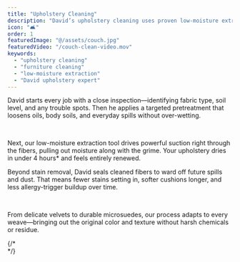 ```yaml
---
title: "Upholstery Cleaning"
description: "David’s upholstery cleaning uses proven low-moisture extraction to remove dirt, allergens, and stains from every fabric type. Fast-drying and thorough, we restore your furniture’s look and feel—no fluff, just clean."
icon: "🛋️"
order: 1
featuredImage: "@/assets/couch.jpg"
featuredVideo: "/couch-clean-video.mov"
keywords:
  - "upholstery cleaning"
  - "furniture cleaning"
  - "low-moisture extraction"
  - "David upholstery expert"
---
```


<Section variant="imageCol3" childSlotClass="flex lg:flex-row-reverse">
  <Section variant="textCol">
    <Section
      variant="headAndP"
      heading={[{ text: "Why David’s Method Works", tagName: "h4" }]}
    >
      <p>
        David starts every job with a close inspection—identifying fabric type,
        soil level, and any trouble spots. Then he applies a targeted
        pretreatment that loosens oils, body soils, and everyday spills without
        over-wetting.
      </p>
      <br />
      <p>
        Next, our low-moisture extraction tool drives powerful suction right
        through the fibers, pulling out moisture along with the grime. Your
        upholstery dries in under 4 hours* and feels entirely renewed.
      </p>
    </Section>
    <Section
      variant="headAndP"
      heading={[{ text: "Total Fabric Protection", tagName: "h4" }]}
    >
      <p>
        Beyond stain removal, David seals cleaned fibers to ward off future
        spills and dust. That means fewer stains setting in, softer cushions
        longer, and less allergy-trigger buildup over time.
      </p>
      <br />
      <p>
        From delicate velvets to durable microsuedes, our process adapts to
        every weave—bringing out the original color and texture without harsh
        chemicals or residue.
      </p>
    </Section>
    {/* <Section collection="gallery" query="getAll" topContentClass="hidden" slider={{
      enabled: false,
    }}/> */}
  </Section>

 <Section variant="contentImgSec">
  <VideoWithFallback
    featuredVideo={featuredVideo}
    featuredImage={ImagePoster}
    altText={"David cleaning a couch"}
    className="mx-auto"
  />
</Section>
</Section>
